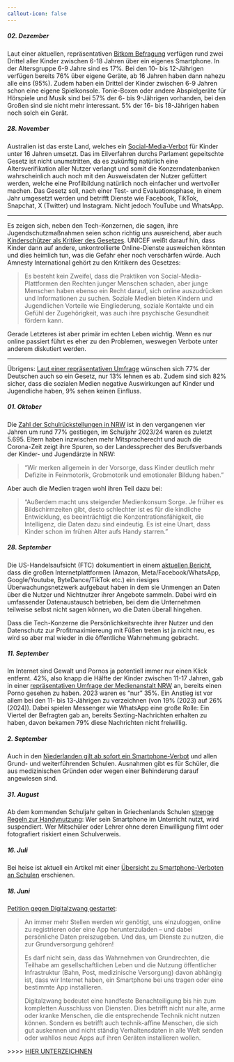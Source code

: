 ---
callout-icon: false
---

::: nentry
##### 02. Dezember {#sec-241202}

Laut einer aktuellen, repräsentativen [Bitkom Befragung](https://www.bitkom.org/Presse/Presseinformation/Ab-10-Jahren-haben-meisten-Kinder-eigenes-Smartphone) verfügen rund zwei Drittel aller Kinder zwischen 6-18 Jahren über ein eigenes Smartphone. In der Altersgruppe 6-9 Jahre sind es 17%. Bei den 10- bis 12-Jährigen verfügen bereits 76% über eigene Geräte, ab 16 Jahren haben dann nahezu alle eins (95%). Zudem haben ein Drittel der Kinder zwischen 6-9 Jahren schon eine eigene Spielkonsole. Tonie-Boxen oder andere Abspielgeräte für Hörspiele und Musik sind bei 57% der 6- bis 9-Jährigen vorhanden, bei den Großen sind sie nicht mehr interessant. 5% der 16- bis 18-Jährigen haben noch solch ein Gerät.
:::

::: nentry
##### 28. November {#sec-241128}

Australien ist das erste Land, welches ein [Social-Media-Verbot](https://www.heise.de/news/Im-Eilverfahren-beschlossen-Australien-bekommt-Social-Media-Verbot-fuer-Kinder-10180465.html) für Kinder unter 16 Jahren umsetzt. Das im Eilverfahren durchs Parlament gepeitschte Gesetz ist nicht unumstritten, da es zukünftig natürlich eine Altersverifikation aller Nutzer verlangt und somit die Konzerndatenbanken wahrscheinlich auch noch mit den Ausweisdaten der Nutzer gefüttert werden, welche eine Profilbildung natürlich noch einfacher und wertvoller machen. Das Gesetz soll, nach einer Test- und Evaluationsphase, in einem Jahr umgesetzt werden und betrifft Dienste wie Facebook, TikTok, Snapchat, X (Twitter) und Instagram. Nicht jedoch YouTube und WhatsApp.

------------------------------------------------------------------------

Es zeigen sich, neben den Tech-Konzernen, die sagen, ihre Jugendschutzmaßnahmen seien schon richtig uns ausreichend, aber auch [Kinderschützer als Kritiker des Gesetzes](https://www.heise.de/news/Australien-verbannt-Kinder-von-Social-Media-wie-sinnvoll-ist-das-10183752.html). UNICEF weißt darauf hin, dass Kinder dann auf andere, unkontrollierte Online-Dienste ausweichen könnten und dies heimlich tun, was die Gefahr eher noch verschärfen würde. Auch Amnesty International gehört zu den Kritikern des Gesetzes:

> Es besteht kein Zweifel, dass die Praktiken von Social-Media-Plattformen den Rechten junger Menschen schaden, aber junge Menschen haben ebenso ein Recht darauf, sich online auszudrücken und Informationen zu suchen. Soziale Medien bieten Kindern und Jugendlichen Vorteile wie Eingliederung, soziale Kontakte und ein Gefühl der Zugehörigkeit, was auch ihre psychische Gesundheit fördern kann.

Gerade Letzteres ist aber primär im echten Leben wichtig. Wenn es nur online passiert führt es eher zu den Problemen, weswegen Verbote unter anderem diskutiert werden.

------------------------------------------------------------------------

Übrigens: [Laut einer repräsentativen Umfrage](https://www.spiegel.de/netzwelt/australien-deutsche-mehrheit-befuerwortet-radikales-social-media-verbot-fuer-kinder-und-jugendliche-a-e13bde55-9e92-4ecc-9ecd-bbc325c829e2) wünschen sich 77% der Deutschen auch so ein Gesetz, nur 13% lehnen es ab. Zudem sind sich 82% sicher, dass die sozialen Medien negative Auswirkungen auf Kinder und Jugendliche haben, 9% sehen keinen Einfluss.
:::

::: nentry
##### 01. Oktober {#sec-241001}

Die [Zahl der Schulrückstellungen in NRW](https://www.msn.com/de-de/nachrichten/other/einschulungen-in-nrw-zahl-der-zur%C3%BCckstellungen-enorm-gestiegen/ar-AA1r4sVJ) ist in den vergangenen vier Jahren um rund 77% gestiegen, im Schuljahr 2023/24 waren es zuletzt 5.695. Eltern haben inzwischen mehr Mitspracherecht und auch die Corona-Zeit zeigt ihre Spuren, so der Landessprecher des Berufsverbands der Kinder- und Jugendärzte in NRW:

> "Wir merken allgemein in der Vorsorge, dass Kinder deutlich mehr Defizite in Feinmotorik, Grobmotorik und emotionaler Bildung haben."

Aber auch die Medien tragen wohl ihren Teil dazu bei:

> "Außerdem macht uns steigender Medienkonsum Sorge. Je früher es Bildschirmzeiten gibt, desto schlechter ist es für die kindliche Entwicklung, es beeinträchtigt die Konzentrationsfähigkeit, die Intelligenz, die Daten dazu sind eindeutig. Es ist eine Unart, dass Kinder schon im frühen Alter aufs Handy starren."
:::

::: nentry
##### 28. September {#sec-240928}

Die US-Handelsaufsicht (FTC) dokumentiert in einem [aktuellen Bericht](https://www.ftc.gov/reports/look-behind-screens-examining-data-practices-social-media-video-streaming-services), dass die großen Internetplattformen (Amazon, Meta/Facebook/WhatsApp, Google/Youtube, ByteDance/TikTok etc.) ein riesiges Überwachungsnetzwerk aufgebaut haben in dem sie Unmengen an Daten über die Nutzer und Nichtnutzer ihrer Angebote sammeln. Dabei wird ein umfassender Datenaustausch betrieben, bei dem die Unternehmen teilweise selbst nicht sagen können, wo die Daten überall hingehen.

Dass die Tech-Konzerne die Persönlichkeitsrechte ihrer Nutzer und den Datenschutz zur Profitmaximiereung mit Füßen treten ist ja nicht neu, es wird so aber mal wieder in die öffentliche Wahrnehmung gebracht.
:::

::: nentry
##### 11. September {#sec-240911}

Im Internet sind Gewalt und Pornos ja potentiell immer nur einen Klick entfernt. 42%, also knapp die Hälfte der Kinder zwischen 11-17 Jahren, gab in einer [repräsentativen Umfrage der Medienanstalt NRW](https://www.medienanstalt-nrw.de/presse/pressemitteilungen/pressemitteilungen-2024/default-a455c6a6ed/default-8ae3153c8164758c99b5658207373c89-2/klar-haben-wir-schon-einen-porno-gesehen.html) an, bereits einen Porno gesehen zu haben. 2023 waren es "nur" 35%. Ein Anstieg ist vor allem bei den 11- bis 13-Jährigen zu verzeichnen (von 19% (2023) auf 26% (2024)). Dabei spielen Messenger wie WhatsApp eine große Rolle: Ein Viertel der Befragten gab an, bereits Sexting-Nachrichten erhalten zu haben, davon bekamen 79% diese Nachrichten nicht freiwillig.
:::

::: nentry
##### 2. September {#sec-240902}

Auch in den [Niederlanden gilt ab sofort ein Smartphone-Verbot](https://www.heise.de/news/Handyverbot-an-niederlaendischen-Schulen-gestartet-9854301.html) und allen Grund- und weiterführenden Schulen. Ausnahmen gibt es für Schüler, die aus medizinischen Gründen oder wegen einer Behinderung darauf angewiesen sind.
:::

::: nentry
##### 31. August {#sec-240831}

Ab dem kommenden Schuljahr gelten in Griechenlands Schulen [strenge Regeln zur Handynutzung](https://www.heise.de/news/Griechenland-verbietet-Mobiltelefone-waehrend-des-Schulunterrichts-9853368.html): Wer sein Smartphone im Unterricht nutzt, wird suspendiert. Wer Mitschüler oder Lehrer ohne deren Einwilligung filmt oder fotografiert riskiert einen Schulverweis.
:::

::: nentry
##### 16. Juli {#sec-240716}

Bei heise ist aktuell ein Artikel mit einer [Übersicht zu Smartphone-Verboten an Schulen](https://www.heise.de/news/Immer-mehr-Laender-verbieten-Smartphones-an-Schulen-9801553.html) erschienen.
:::

::: nentry
##### 18. Juni {#sec-240618}

[Petition gegen Digitalzwang gestartet](https://digitalcourage.de/blog/2024/petition-fuer-recht-auf-ein-leben-ohne-digitalzwang-gestartet):

> An immer mehr Stellen werden wir genötigt, uns einzuloggen, online zu registrieren oder eine App herunterzuladen – und dabei persönliche Daten preiszugeben. Und das, um Dienste zu nutzen, die zur Grundversorgung gehören!
>
> Es darf nicht sein, dass das Wahrnehmen von Grundrechten, die Teilhabe am gesellschaftlichen Leben und die Nutzung öffentlicher Infrastruktur (Bahn, Post, medizinische Versorgung) davon abhängig ist, dass wir Internet haben, ein Smartphone bei uns tragen oder eine bestimmte App installieren.
>
> Digitalzwang bedeutet eine handfeste Benachteiligung bis hin zum kompletten Ausschluss von Diensten. Dies betrifft nicht nur alte, arme oder kranke Menschen, die die entsprechende Technik nicht nutzen können. Sondern es betrifft auch technik-affine Menschen, die sich gut auskennen und nicht ständig Verhaltensdaten in alle Welt senden oder wahllos neue Apps auf ihren Geräten installieren wollen.

\>\>\>\> [HIER UNTERZEICHNEN](https://digitalcourage.de/recht-auf-leben-ohne-digitalzwang)
:::
